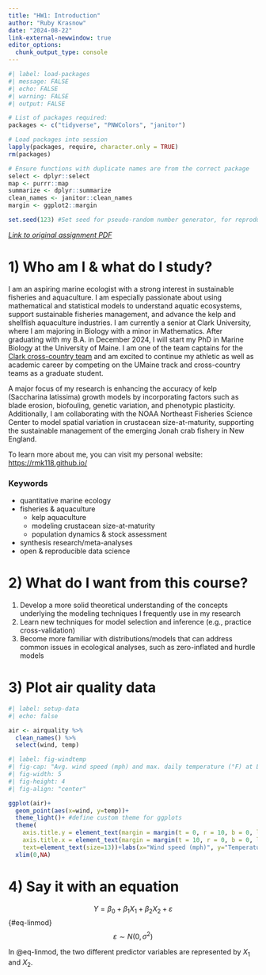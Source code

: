```yaml
---
title: "HW1: Introduction"
author: "Ruby Krasnow"
date: "2024-08-22"
link-external-newwindow: true 
editor_options: 
  chunk_output_type: console
---
```


```r
#| label: load-packages
#| message: FALSE
#| echo: FALSE
#| warning: FALSE
#| output: FALSE

# List of packages required:
packages <- c("tidyverse", "PNWColors", "janitor")

# Load packages into session
lapply(packages, require, character.only = TRUE)
rm(packages)

# Ensure functions with duplicate names are from the correct package
select <- dplyr::select
map <- purrr::map
summarize <- dplyr::summarize
clean_names <- janitor::clean_names
margin <- ggplot2::margin

set.seed(123) #Set seed for pseudo-random number generator, for reproducibility
```

[*Link to original assignment PDF*](https://qerm514.github.io/website/homework/week_01/hw_01_intro_to_markdown.pdf)

# 1) Who am I & what do I study?

I am an aspiring marine ecologist with a strong interest in sustainable fisheries and aquaculture. I am especially passionate about using mathematical and statistical models to understand aquatic ecosystems, support sustainable fisheries management, and advance the kelp and shellfish aquaculture industries. I am currently a senior at Clark University, where I am majoring in Biology with a minor in Mathematics. After graduating with my B.A. in December 2024, I will start my PhD in Marine Biology at the University of Maine. I am one of the team captains for the [Clark cross-country team](https://clarkathletics.com/sports/womens-cross-country) and am excited to continue my athletic as well as academic career by competing on the UMaine track and cross-country teams as a graduate student.

A major focus of my research is enhancing the accuracy of kelp (Saccharina latissima) growth models by incorporating factors such as blade erosion, biofouling, genetic variation, and phenotypic plasticity. Additionally, I am collaborating with the NOAA Northeast Fisheries Science Center to model spatial variation in crustacean size-at-maturity, supporting the sustainable management of the emerging Jonah crab fishery in New England.

To learn more about me, you can visit my personal website: <https://rmk118.github.io/>

### Keywords

-   quantitative marine ecology
-   fisheries & aquaculture
    -   kelp aquaculture
    -   modeling crustacean size-at-maturity
    -   population dynamics & stock assessment
-   synthesis research/meta-analyses
-   open & reproducible data science

# 2) What do I want from this course?

1.  Develop a more solid theoretical understanding of the concepts underlying the modeling techniques I frequently use in my research
2.  Learn new techniques for model selection and inference (e.g., practice cross-validation)
3.  Become more familiar with distributions/models that can address common issues in ecological analyses, such as zero-inflated and hurdle models

# 3) Plot air quality data

```r
#| label: setup-data
#| echo: false

air <- airquality %>% 
  clean_names() %>% 
  select(wind, temp)
```

```r
#| label: fig-windtemp
#| fig-cap: "Avg. wind speed (mph) and max. daily temperature (°F) at LaGuardia Airport, NY, from May-Sept. 1973"
#| fig-width: 5
#| fig-height: 4
#| fig-align: "center"

ggplot(air)+
  geom_point(aes(x=wind, y=temp))+
  theme_light()+ #define custom theme for ggplots
  theme(
    axis.title.y = element_text(margin = margin(t = 0, r = 10, b = 0, l = 0)),
    axis.title.x = element_text(margin = margin(t = 10, r = 0, b = 0, l = 0)),
    text=element_text(size=13))+labs(x="Wind speed (mph)", y="Temperature (°F)")+
  xlim(0,NA)
```

# 4) Say it with an equation

$$ Y = \beta_0 + \beta_1 X_1 + \beta_2 X_2 + \varepsilon $$ {#eq-linmod} $$ \varepsilon \sim N(0, \sigma^2)$$

In @eq-linmod, the two different predictor variables are represented by $X_1$ and $X_2$.
